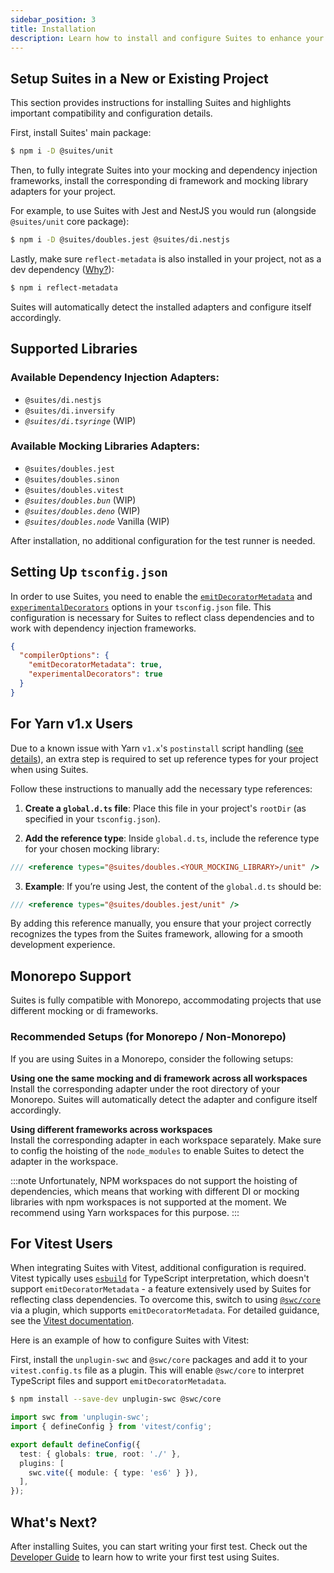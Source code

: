 ```yaml
---
sidebar_position: 3
title: Installation
description: Learn how to install and configure Suites to enhance your unit testing process across various DI frameworks and testing libraries.
---
```


## Setup Suites in a New or Existing Project

This section provides instructions for installing Suites and highlights important compatibility and configuration
details.

First, install Suites' main package:

```bash
$ npm i -D @suites/unit
```

Then, to fully integrate Suites into your mocking and dependency injection frameworks, install the corresponding
di framework and mocking library adapters for your project.

For example, to use Suites with Jest and NestJS you would run (alongside `@suites/unit` core package):

```bash
$ npm i -D @suites/doubles.jest @suites/di.nestjs
````

Lastly, make sure `reflect-metadata` is also installed in your project, not as a dev dependency ([Why?](https://www.typescriptlang.org/docs/handbook/decorators.html#metadata)):

```bash
$ npm i reflect-metadata
````

Suites will automatically detect the installed adapters and configure itself accordingly.

## Supported Libraries
### Available Dependency Injection Adapters:
  * `@suites/di.nestjs`
  * `@suites/di.inversify`
  * _`@suites/di.tsyringe`_ (WIP)

### Available Mocking Libraries Adapters:
  * `@suites/doubles.jest`
  * `@suites/doubles.sinon`
  * `@suites/doubles.vitest`
  * _`@suites/doubles.bun`_ (WIP)
  * _`@suites/doubles.deno`_ (WIP)
  * _`@suites/doubles.node`_ Vanilla (WIP)

After installation, no additional configuration for the test runner is needed.

## Setting Up `tsconfig.json`
In order to use Suites, you need to enable the [`emitDecoratorMetadata`](https://www.typescriptlang.org/tsconfig#emitDecoratorMetadata) and [`experimentalDecorators`](https://www.typescriptlang.org/tsconfig#experimentalDecorators) options in your `tsconfig.json` file.
This configuration is necessary for Suites to reflect class dependencies and to work with dependency injection frameworks.

```json title="tsconfig.json"
{
  "compilerOptions": {
    "emitDecoratorMetadata": true,
    "experimentalDecorators": true
  }
}
```

## For Yarn v1.x Users

Due to a known issue with Yarn `v1.x`'s `postinstall` script handling
([see details](https://github.com/yarnpkg/yarn/issues/5476)), an extra step is required to set up reference types for
your project when using Suites.

Follow these instructions to manually add the necessary type references:

1. **Create a `global.d.ts` file**: Place this file in your project's `rootDir` (as specified in your `tsconfig.json`).

2. **Add the reference type**: Inside `global.d.ts`, include the reference type for your chosen mocking library:

```typescript title="global.d.ts"
/// <reference types="@suites/doubles.<YOUR_MOCKING_LIBRARY>/unit" />
   ```

3. **Example**: If you’re using Jest, the content of the `global.d.ts` should be:

```typescript title="global.d.ts"
/// <reference types="@suites/doubles.jest/unit" />
   ```

By adding this reference manually, you ensure that your project correctly recognizes the types from the Suites
framework, allowing for a smooth development experience.

## Monorepo Support

Suites is fully compatible with Monorepo, accommodating projects that use different mocking or di frameworks.

### Recommended Setups (for Monorepo / Non-Monorepo)

If you are using Suites in a Monorepo, consider the following setups:

**Using one the same mocking and di framework across all workspaces** \
Install the corresponding adapter under the root directory of your Monorepo.
Suites will automatically detect the adapter and configure itself accordingly.

**Using different frameworks across workspaces** \
Install the corresponding adapter in each workspace separately. Make sure to config the hoisting of the `node_modules`
to enable Suites to detect the adapter in the workspace.

:::note
Unfortunately, NPM workspaces do not support the hoisting of dependencies, which means that working with different DI or
mocking libraries with npm workspaces is not supported at the moment. We recommend using Yarn workspaces for this purpose.
:::

## For Vitest Users

When integrating Suites with Vitest, additional configuration is required. Vitest typically uses [`esbuild`](https://esbuild.github.io/) for
TypeScript interpretation, which doesn't support `emitDecoratorMetadata` - a feature extensively used by Suites for
reflecting class dependencies. To overcome this, switch to using [`@swc/core`](https://swc.rs/docs/usage/core) via a
plugin, which supports `emitDecoratorMetadata`. For detailed guidance, see the [Vitest documentation](https://vitest.dev/).

Here is an example of how to configure Suites with Vitest:

First, install the `unplugin-swc` and `@swc/core` packages and add it to your `vitest.config.ts` file as a plugin.
This will enable `@swc/core` to interpret TypeScript files and support `emitDecoratorMetadata`.

```bash
$ npm install --save-dev unplugin-swc @swc/core
```

```typescript title="vitest.config.ts"
import swc from 'unplugin-swc';
import { defineConfig } from 'vitest/config';

export default defineConfig({
  test: { globals: true, root: './' },
  plugins: [
    swc.vite({ module: { type: 'es6' } }),
  ],
});

```

## What's Next?
After installing Suites, you can start writing your first test.
Check out the [Developer Guide](/docs/developer-guide) to learn how to write your first test using Suites.